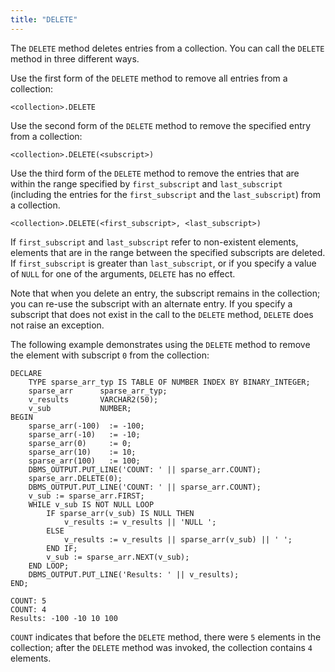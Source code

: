```yaml
---
title: "DELETE"
---
```


<div id="deletes" class="registered_link"></div>

The `DELETE` method deletes entries from a collection. You can call the `DELETE` method in three different ways.

Use the first form of the `DELETE` method to remove all entries from a collection:

```text
<collection>.DELETE
```

Use the second form of the `DELETE` method to remove the specified entry from a collection:

```text
<collection>.DELETE(<subscript>)
```

Use the third form of the `DELETE` method to remove the entries that are within the range specified by `first_subscript` and `last_subscript` (including the entries for the `first_subscript` and the `last_subscript`) from a collection.

```text
<collection>.DELETE(<first_subscript>, <last_subscript>)
```

If `first_subscript` and `last_subscript` refer to non-existent elements, elements that are in the range between the specified subscripts are deleted. If `first_subscript` is greater than `last_subscript`, or if you specify a value of `NULL` for one of the arguments, `DELETE` has no effect.

Note that when you delete an entry, the subscript remains in the collection; you can re-use the subscript with an alternate entry. If you specify a subscript that does not exist in the call to the `DELETE` method, `DELETE` does not raise an exception.

The following example demonstrates using the `DELETE` method to remove the element with subscript `0` from the collection:

```text
DECLARE
    TYPE sparse_arr_typ IS TABLE OF NUMBER INDEX BY BINARY_INTEGER;
    sparse_arr      sparse_arr_typ;
    v_results       VARCHAR2(50);
    v_sub           NUMBER;
BEGIN
    sparse_arr(-100)  := -100;
    sparse_arr(-10)   := -10;
    sparse_arr(0)     := 0;
    sparse_arr(10)    := 10;
    sparse_arr(100)   := 100;
    DBMS_OUTPUT.PUT_LINE('COUNT: ' || sparse_arr.COUNT);
    sparse_arr.DELETE(0);
    DBMS_OUTPUT.PUT_LINE('COUNT: ' || sparse_arr.COUNT);
    v_sub := sparse_arr.FIRST;
    WHILE v_sub IS NOT NULL LOOP
        IF sparse_arr(v_sub) IS NULL THEN
            v_results := v_results || 'NULL ';
        ELSE
            v_results := v_results || sparse_arr(v_sub) || ' ';
        END IF;
        v_sub := sparse_arr.NEXT(v_sub);
    END LOOP;
    DBMS_OUTPUT.PUT_LINE('Results: ' || v_results);
END;

COUNT: 5
COUNT: 4
Results: -100 -10 10 100
```

`COUNT` indicates that before the `DELETE` method, there were `5` elements in the collection; after the `DELETE` method was invoked, the collection contains `4` elements.
